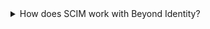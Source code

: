 <details className="detailsContainer"><summary className="summaryHeading">How does SCIM work with Beyond Identity?</summary>

The **System for Cross-domain Identity Management (SCIM)** is a [protocol](https://www.rfc-editor.org/rfc/rfc7643.html) and [schema](https://www.rfc-editor.org/rfc/rfc7644.html) that simplifies identity management in multi-domain scenarios. SCIM makes user data more secure and simplifies the user experience by automating the user identity lifecycle management process. With SCIM, user identities can be created in external systems, such as OKTA or Active directory. As SCIM is a standard, directory data (users and groups they belong to), can be stored consistently and communicated via SCIM to different applications.
<br />

SCIM is a REST and JSON-based protocol that defines a client and server role. A client is usually an identity provider (IDP), like Okta, that contains a robust directory of user identities. A service provider (SP) like Beyond Identity needs a subset of information from those identities. When changes to identities are made in the IdP, including create, update, and delete, they are automatically synced to the SP according to the SCIM protocol. The IdP can also read identities from the SP to add to its directory and to detect incorrect values in the SP that could create security vulnerabilities.
<br />

Beyond Identity’s (BI) SCIM server implementation follows the [tenant/realm](https://developer.beyondidentity.com/docs/v1/platform-overview/architecture) paradigm, where a separate SCIM server is available for each realm. The SCIM user resource is equivalent to a BI identity object. When the SCIM client creates a user, the BI SCIM service will create an identity. The SCIM group resource maps to BI’s group. The BI SCIM configuration can be inspected via standard SCIM discovery endpoints.

</details>